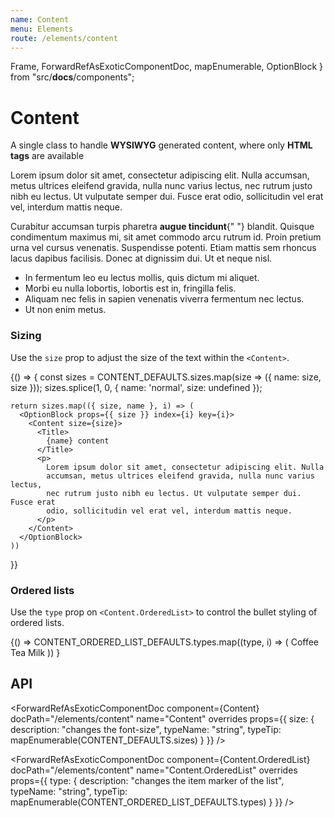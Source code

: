```yaml
---
name: Content
menu: Elements
route: /elements/content
---
```



  Frame,
  ForwardRefAsExoticComponentDoc,
  mapEnumerable,
  OptionBlock
} from "src/__docs__/components";

# Content

A single class to handle **WYSIWYG** generated content, where only **HTML tags** are available

<Playground>
  <Content>
    <Title>Hello World</Title>
    <p>
      Lorem ipsum dolor sit amet, consectetur adipiscing elit. Nulla accumsan,
      metus ultrices eleifend gravida, nulla nunc varius lectus, nec rutrum
      justo nibh eu lectus. Ut vulputate semper dui. Fusce erat odio,
      sollicitudin vel erat vel, interdum mattis neque.
    </p>
    <Title as="h2">Second Level</Title>
    <p>
      Curabitur accumsan turpis pharetra <strong>augue tincidunt</strong>{" "}
      blandit. Quisque condimentum maximus mi, sit amet commodo arcu rutrum id.
      Proin pretium urna vel cursus venenatis. Suspendisse potenti. Etiam mattis
      sem rhoncus lacus dapibus facilisis. Donec at dignissim dui. Ut et neque
      nisl.
    </p>
    <ul>
      <li>In fermentum leo eu lectus mollis, quis dictum mi aliquet.</li>
      <li>Morbi eu nulla lobortis, lobortis est in, fringilla felis.</li>
      <li>
        Aliquam nec felis in sapien venenatis viverra fermentum nec lectus.
      </li>
      <li>Ut non enim metus.</li>
    </ul>
  </Content>
</Playground>

### Sizing

Use the `size` prop to adjust the size of the text within the `<Content>`.

<Playground>
  {() => {
    const sizes = CONTENT_DEFAULTS.sizes.map(size => ({ name: size, size }));
    sizes.splice(1, 0, { name: 'normal', size: undefined });

    return sizes.map(({ size, name }, i) => (
      <OptionBlock props={{ size }} index={i} key={i}>
        <Content size={size}>
          <Title>
            {name} content
          </Title>
          <p>
            Lorem ipsum dolor sit amet, consectetur adipiscing elit. Nulla
            accumsan, metus ultrices eleifend gravida, nulla nunc varius lectus,
            nec rutrum justo nibh eu lectus. Ut vulputate semper dui. Fusce erat
            odio, sollicitudin vel erat vel, interdum mattis neque.
          </p>
        </Content>
      </OptionBlock>
    ))

}}

</Playground>

### Ordered lists

Use the `type` prop on `<Content.OrderedList>` to control the bullet styling of ordered lists.

<Playground>
  {() =>
    CONTENT_ORDERED_LIST_DEFAULTS.types.map((type, i) => (
      <OptionBlock props={{ type }} index={i} key={i}>
        <Content>
          <Title as="h4" size="is-4">
            Shopping list
          </Title>
          <Content.OrderedList type={type}>
            <Content.OrderedList.Item>Coffee</Content.OrderedList.Item>
            <Content.OrderedList.Item>Tea</Content.OrderedList.Item>
            <Content.OrderedList.Item>Milk</Content.OrderedList.Item>
          </Content.OrderedList>
        </Content>
      </OptionBlock>
    ))
  }
</Playground>

## API

<ForwardRefAsExoticComponentDoc
  component={Content}
  docPath="/elements/content"
  name="Content"
  overrides
  props={{
    size: {
      description: "changes the font-size",
      typeName: "string",
      typeTip: mapEnumerable(CONTENT_DEFAULTS.sizes)
    }
  }}
/>

<ForwardRefAsExoticComponentDoc
  component={Content.OrderedList}
  docPath="/elements/content"
  name="Content.OrderedList"
  overrides
  props={{
    type: {
      description: "changes the item marker of the list",
      typeName: "string",
      typeTip: mapEnumerable(CONTENT_ORDERED_LIST_DEFAULTS.types)
    }
  }}
/>

<ForwardRefAsExoticComponentDoc
  component={Content.OrderedList.Item}
  docPath="/elements/content"
  name="Content.OrderedList.Item"
/>
